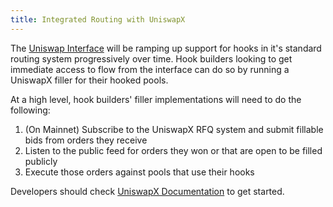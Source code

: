 ```yaml
---
title: Integrated Routing with UniswapX
---
```


The [Uniswap Interface](https://app.uniswap.org) will be ramping up support for hooks in it's standard routing system progressively over time. Hook builders looking to get immediate access to flow from the interface can do so by running a UniswapX filler for their hooked pools. 

At a high level, hook builders' filler implementations will need to do the following: 

1. (On Mainnet) Subscribe to the UniswapX RFQ system and submit fillable bids from orders they receive 
2. Listen to the public feed for orders they won or that are open to be filled publicly
3. Execute those orders against pools that use their hooks

Developers should check [UniswapX Documentation](/contracts/uniswapx/overview) to get started. 
